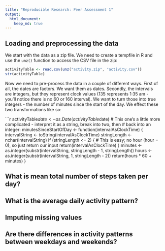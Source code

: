 ```yaml
---
title: "Reproducible Research: Peer Assessment 1"
output: 
  html_document:
    keep_md: true
---
```



## Loading and preprocessing the data
We start with the data as a zip file. We need to create a tempfile in R and use the `unz()`
function to access the CSV file in the zip:

```r
activityTable <- read.csv(unz("activity.zip", "activity.csv"))
str(activityTable)
```

Now we need to pre-process the data in a couple of different ways. First of all, the dates are factors. We want them as dates. Secondly, the intervals are integers, but they represent clock values (135 represents 1:35 am - you'll notice there is no 60 or 160 interval). We want to turn those into true integers - the number of minutes since the start of the day. We effect these two transformations like so:

```r
activityTable$date <- as.Date(activityTable$date)
# This one's a little more complicated - interpret it as a string, break into two, then
# back into an integer:
minutesSinceStartOfDay <- function(intervalAsClockTime) {
        intervalString <- toString(intervalAsClockTime)
        stringLength <- nchar(intervalString)
        if (stringLength <= 2) {
                # This is easy; no hour (hour = 0), so just return our input
                return(intervalAsClockTime)
        }
        minutes <- as.integer(substr(intervalString, stringLength - 1, stringLength))
        hours <- as.integer(substr(intervalString, 1, stringLength - 2))
        return(hours * 60 + minutes)
}


## What is mean total number of steps taken per day?



## What is the average daily activity pattern?



## Imputing missing values



## Are there differences in activity patterns between weekdays and weekends?
